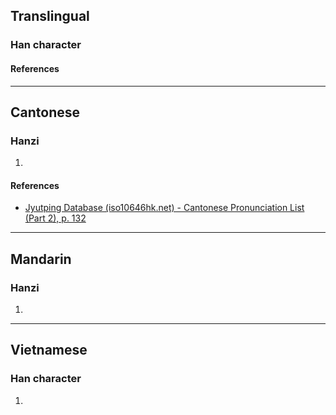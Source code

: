 {{character info/new}}
==Translingual==

===Han character===
{{Han char|rn=75|rad=木|as=12|sn=16|four=49927|canj=DFFS|ids=⿰木勞}}

====References====
{{Han ref|kx=0555.190|dkj=15603|hdz=21296.040|uh=6A6F}}

----

==Cantonese==

===Hanzi===
{{yue-hanzi|jyut=[[lou6]]|y=lou6}}

# {{rfdef|yue|sort=木12}}

====References====
* [http://www.iso10646hk.net/jp/document/download.jsp Jyutping Database (iso10646hk.net) - Cantonese Pronunciation List (Part 2), p. 132]

----

==Mandarin==

===Hanzi===
{{cmn-hanzi|pin=[[lào]] ([[lao4]])|wg=lao<sup>4</sup>}}

# {{rfdef|cmn|sort=木12}}

----

==Vietnamese==

===Han character===
{{vi-readings|rs=木12|reading=rào}}

# {{rfdef|vi|sort=木12}}